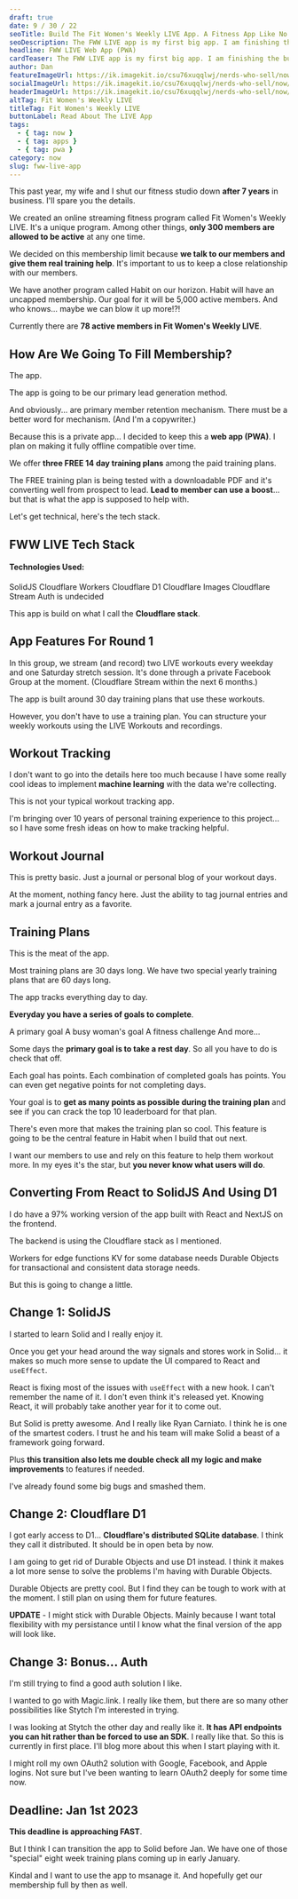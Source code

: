 ```yaml
---
draft: true
date: 9 / 30 / 22
seoTitle: Build The Fit Women's Weekly LIVE App. A Fitness App Like No Other
seoDescription: The FWW LIVE app is my first big app. I am finishing the build for this and it's a huge goal for our fitness business. Read about it.
headline: FWW LIVE Web App (PWA)
cardTeaser: The FWW LIVE app is my first big app. I am finishing the build for this and it's a huge goal for our fitness business. Read about it.
author: Dan
featureImageUrl: https://ik.imagekit.io/csu76xuqqlwj/nerds-who-sell/now/fww-live-now-feature_-WAjAZ0hg.jpg?ik-sdk-version=javascript-1.4.3
socialImageUrl: https://ik.imagekit.io/csu76xuqqlwj/nerds-who-sell/now/fww-live-now-social_Zhj5Z5pJw.jpg?ik-sdk-version=javascript-1.4.3
headerImageUrl: https://ik.imagekit.io/csu76xuqqlwj/nerds-who-sell/now/fww-live-post-header_jXwuZVowa.png?ik-sdk-version=javascript-1.4.3
altTag: Fit Women's Weekly LIVE
titleTag: Fit Women's Weekly LIVE
buttonLabel: Read About The LIVE App
tags:
  - { tag: now }
  - { tag: apps }
  - { tag: pwa }
category: now
slug: fww-live-app
---
```



This past year, my wife and I shut our fitness studio down **after 7 years** in business. I'll spare you the details.

We created an online streaming fitness program called <Link type="external" url="https://fitwomensweekly.com/fww-live/what-members-get">Fit Women's Weekly LIVE</Link>. It's a unique program. Among other things, **only 300 members are allowed to be active** at any one time.

We decided on this membership limit because **we talk to our members and give them real training help**. It's important to us to keep a close relationship with our members.

We have another program called <Link type="external" url="https://fitwomensweekly.com/fww-habit/what-members-get">Habit</Link> on our horizon. Habit will have an uncapped membership. Our goal for it will be 5,000 active members. And who knows... maybe we can blow it up more!?!

Currently there are **78 active members in Fit Women's Weekly LIVE**.

## How Are We Going To Fill Membership?

The app.

The app is going to be our primary lead generation method.

And obviously... are primary member retention mechanism. There must be a better word for mechanism. (And I'm a copywriter.)

Because this is a private app... I decided to keep this a **web app (PWA)**. I plan on making it fully offline compatible over time.

We offer **three FREE 14 day training plans** among the paid training plans.

The FREE training plan is being tested with a downloadable PDF and it's converting well from prospect to lead. **Lead to member can use a boost**... but that is what the app is supposed to help with.

Let's get technical, here's the tech stack.

## FWW LIVE Tech Stack

#### Technologies Used:

<UnorderedList>
  <Bullet type="blue">SolidJS</Bullet>
  <Bullet type="blue">Cloudflare Workers</Bullet>
  <Bullet type="blue">Cloudflare D1</Bullet>
  <Bullet type="blue">Cloudflare Images</Bullet>
  <Bullet type="blue">Cloudflare Stream</Bullet>
  <Bullet type="blue">Auth is undecided</Bullet>
</UnorderedList>

This app is build on what I call the **Cloudflare stack**.

## App Features For Round 1

In this group, we stream (and record) two LIVE workouts every weekday and one Saturday stretch session. It's done through a private Facebook Group at the moment. (Cloudflare Stream within the next 6 months.)

The app is built around 30 day training plans that use these workouts.

However, you don't have to use a training plan. You can structure your weekly workouts using the LIVE Workouts and recordings.

## Workout Tracking

I don't want to go into the details here too much because I have some really cool ideas to implement **machine learning** with the data we're collecting.

This is not your typical workout tracking app.

I'm bringing over 10 years of personal training experience to this project... so I have some fresh ideas on how to make tracking helpful.

## Workout Journal

This is pretty basic. Just a journal or personal blog of your workout days.

At the moment, nothing fancy here. Just the ability to tag journal entries and mark a journal entry as a favorite.

## Training Plans

This is the meat of the app.

Most training plans are 30 days long. We have two special yearly training plans that are 60 days long.

The app tracks everything day to day.

**Everyday you have a series of goals to complete**.

<UnorderedList>
  <Bullet type="blue">A primary goal</Bullet>
  <Bullet type="blue">A busy woman's goal</Bullet>
  <Bullet type="blue">A fitness challenge</Bullet>
  <Bullet type="blue">And more...</Bullet>
</UnorderedList>

Some days the **primary goal is to take a rest day**. So all you have to do is check that off.

<UnorderedList>
  <Bullet type="blue">Each goal has points.</Bullet>
  <Bullet type="blue">Each combination of completed goals has points.</Bullet>
  <Bullet type="blue">
    You can even get negative points for not completing days.
  </Bullet>
</UnorderedList>

Your goal is to **get as many points as possible during the training plan** and see if you can crack the top 10 leaderboard for that plan.

There's even more that makes the training plan so cool. This feature is going to be the central feature in Habit when I build that out next.

I want our members to use and rely on this feature to help them workout more. In my eyes it's the star, but **you never know what users will do**.

## Converting From React to SolidJS And Using D1

I do have a 97% working version of the app built with React and NextJS on the frontend.

The backend is using the Cloudflare stack as I mentioned.

<UnorderedList>
  <Bullet type="blue">Workers for edge functions</Bullet>
  <Bullet type="blue">KV for some database needs</Bullet>
  <Bullet type="blue">
    Durable Objects for transactional and consistent data storage needs.
  </Bullet>
</UnorderedList>

But this is going to change a little.

## Change 1: SolidJS

I started to learn <Link type="external" url="https://www.solidjs.com/">Solid</Link> and I really enjoy it.

Once you get your head around the way signals and stores work in Solid... it makes so much more sense to update the UI compared to React and `useEffect`.

React is fixing most of the issues with `useEffect` with a new hook. I can't remember the name of it. I don't even think it's released yet. Knowing React, it will probably take another year for it to come out.

But Solid is pretty awesome. And I really like <Link type="external" url="https://twitter.com/RyanCarniato">Ryan Carniato</Link>. I think he is one of the smartest coders. I trust he and his team will make Solid a beast of a framework going forward.

Plus **this transition also lets me double check all my logic and make improvements** to features if needed.

I've already found some big bugs and smashed them.

## Change 2: Cloudflare D1

I got early access to D1... **Cloudflare's distributed SQLite database**. I think they call it distributed. It should be in open beta by now.

I am going to get rid of Durable Objects and use D1 instead. I think it makes a lot more sense to solve the problems I'm having with Durable Objects.

Durable Objects are pretty cool. But I find they can be tough to work with at the moment. I still plan on using them for future features.

**UPDATE** - I might stick with Durable Objects. Mainly because I want total flexibility with my persistance until I know what the final version of the app will look like.

## Change 3: Bonus... Auth

I'm still trying to find a good auth solution I like.

I wanted to go with Magic.link. I really like them, but there are so many other possibilities like Stytch I'm interested in trying.

I was looking at Stytch the other day and really like it. **It has API endpoints you can hit rather than be forced to use an SDK**. I really like that. So this is currently in first place. I'll blog more about this when I start playing with it.

I might roll my own OAuth2 solution with Google, Facebook, and Apple logins. Not sure but I've been wanting to learn OAuth2 deeply for some time now.

## Deadline: Jan 1st 2023

**This deadline is approaching FAST**.

But I think I can transition the app to Solid before Jan. We have one of those "special" eight week training plans coming up in early January.

Kindal and I want to use the app to msanage it. And hopefully get our membership full by then as well.
